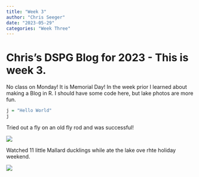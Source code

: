```yaml
---
title: "Week 3"
author: "Chris Seeger"
date: "2023-05-29"
categories: "Week Three"
---
```


# Chris's DSPG Blog for 2023 - This is week 3.

No class on Monday! It is Memorial Day! In the week prior I learned about making a Blog in R. I should have some code here, but lake photos are more fun.

```r
j = "Hello World"
j
```

Tried out a fly on an old fly rod and was successful!

![](bluegill.jpeg)

Watched 11 little Mallard ducklings while ate the lake ove rhte holiday weekend.

![](ducks.jpeg)
